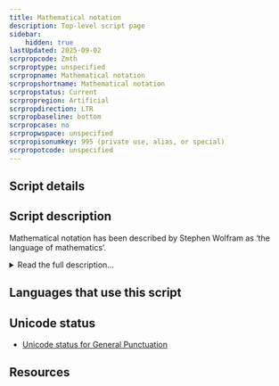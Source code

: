 ```yaml
---
title: Mathematical notation
description: Top-level script page
sidebar:
    hidden: true
lastUpdated: 2025-09-02
scrpropcode: Zmth
scrproptype: unspecified
scrpropname: Mathematical notation
scrpropshortname: Mathematical notation
scrpropstatus: Current
scrpropregion: Artificial
scrpropdirection: LTR
scrpropbaseline: bottom
scrpropcase: no
scrpropwspace: unspecified
scrpropisonumkey: 995 (private use, alias, or special)
scrpropotcode: unspecified
---
```



## Script details

<ScriptDetails />

## Script description

Mathematical notation has been described by Stephen Wolfram as ‘the language of mathematics’.

<details>
<summary>Read the full description...</summary>It is a broad term for describing any of the visual vocabulary used for recording mathematical concepts. Mathematical notation is used by mathematicians, physicists, engineers and economists, among others.

Prior to the 16th century, mathematics was written out in words. This was time-consuming and laborious, which hampered new discoveries in the field. Leonhard Euler, a Swiss mathematician and physicist, is credited with creating and popularizing much of the modern mathematical notation system during the mid-1700s.

The system includes symbols for numbers, variables, functions, operations, logical operators and conditions. Symbols are borrowed from a variety of scripts, in particular Latin, for example _c_ to represent the speed of light or T  to represent transposition of a matrix. Greek symbols are also widely used, for example Σ, representing summation.

The notation is not completely consistent from one writer to the next. The same symbol can represent different concepts in different contexts and by scholars of different fields. For example the ! symbol in the field of combinatorics indicates a factorial, but in the field of propositional calculus it represents logical negation.

In addition, mathematical notation can also be (but is not always) adapted to the conventions of language and writing in a particular region. The largest variation is used in some Arabic-speaking countries, and lays out the entire notation from right to left, to be consistent with the directionality of the Arabic script. In this variation, a number of Latin/Greek-derived symbols may be replaced with an Arabic-derived equivalent, or mirrored to “face” the left. Modern Arabic Mathematical Notation is taught throughout high school in some Arabic-speaking countries, but the Western system is used almost exclusively at university and professional level.
</details>

## Languages that use this script

<WsList script='Zmth' wsMax='5' />

## Unicode status

- [Unicode status for General Punctuation](/scrlang/unicode/x-gen-punct-unicode.md)


## Resources

<ScriptResources detailSummary='seemore' />

